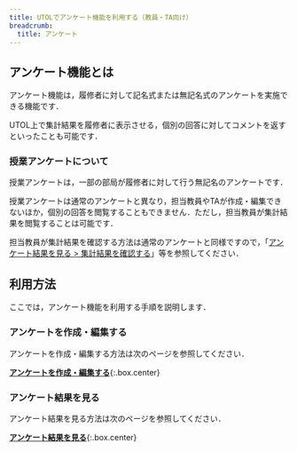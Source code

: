 ```yaml
---
title: UTOLでアンケート機能を利用する（教員・TA向け）
breadcrumb:
  title: アンケート
---
```


## アンケート機能とは

アンケート機能は，履修者に対して記名式または無記名式のアンケートを実施できる機能です．

UTOL上で集計結果を履修者に表示させる，個別の回答に対してコメントを返すといったことも可能です．

### 授業アンケートについて

授業アンケートは，一部の部局が履修者に対して行う無記名のアンケートです．

授業アンケートは通常のアンケートと異なり，担当教員やTAが作成・編集できないほか，個別の回答を閲覧することもできません．ただし，担当教員が集計結果を閲覧することは可能です．

担当教員が集計結果を確認する方法は通常のアンケートと同様ですので，「[アンケート結果を見る > 集計結果を確認する](result#view-result)」等を参照してください．

## 利用方法

ここでは，アンケート機能を利用する手順を説明します．

### アンケートを作成・編集する

アンケートを作成・編集する方法は次のページを参照してください．

**[アンケートを作成・編集する](create)**{:.box.center}

### アンケート結果を見る

アンケート結果を見る方法は次のページを参照してください．

**[アンケート結果を見る](result)**{:.box.center}
